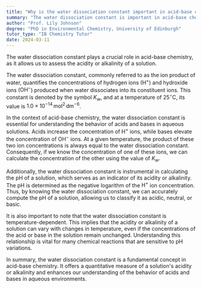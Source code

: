 ```yaml
---
title: "Why is the water dissociation constant important in acid-base chemistry?"
summary: "The water dissociation constant is important in acid-base chemistry as it helps determine the acidity or alkalinity of a solution."
author: "Prof. Lily Johnson"
degree: "PhD in Environmental Chemistry, University of Edinburgh"
tutor_type: "IB Chemistry Tutor"
date: 2024-03-11
---
```


The water dissociation constant plays a crucial role in acid-base chemistry, as it allows us to assess the acidity or alkalinity of a solution.

The water dissociation constant, commonly referred to as the ion product of water, quantifies the concentrations of hydrogen ions ($\text{H}^+$) and hydroxide ions ($\text{OH}^-$) produced when water dissociates into its constituent ions. This constant is denoted by the symbol $K_w$, and at a temperature of $25^\circ \text{C}$, its value is $1.0 \times 10^{-14} \, \text{mol}^2 \, \text{dm}^{-6}$.

In the context of acid-base chemistry, the water dissociation constant is essential for understanding the behavior of acids and bases in aqueous solutions. Acids increase the concentration of $\text{H}^+$ ions, while bases elevate the concentration of $\text{OH}^-$ ions. At a given temperature, the product of these two ion concentrations is always equal to the water dissociation constant. Consequently, if we know the concentration of one of these ions, we can calculate the concentration of the other using the value of $K_w$.

Additionally, the water dissociation constant is instrumental in calculating the pH of a solution, which serves as an indicator of its acidity or alkalinity. The pH is determined as the negative logarithm of the $\text{H}^+$ ion concentration. Thus, by knowing the water dissociation constant, we can accurately compute the pH of a solution, allowing us to classify it as acidic, neutral, or basic.

It is also important to note that the water dissociation constant is temperature-dependent. This implies that the acidity or alkalinity of a solution can vary with changes in temperature, even if the concentrations of the acid or base in the solution remain unchanged. Understanding this relationship is vital for many chemical reactions that are sensitive to pH variations.

In summary, the water dissociation constant is a fundamental concept in acid-base chemistry. It offers a quantitative measure of a solution's acidity or alkalinity and enhances our understanding of the behavior of acids and bases in aqueous environments.
    